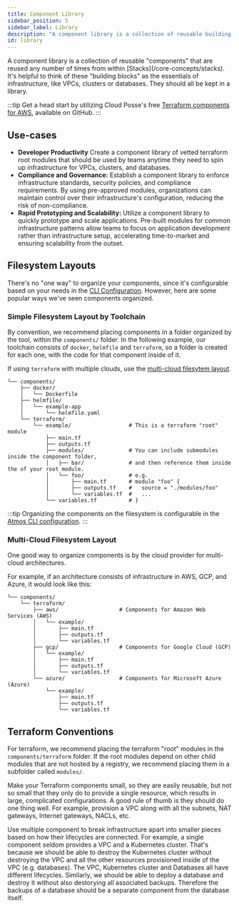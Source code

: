 ```yaml
---
title: Component Library
sidebar_position: 5
sidebar_label: Library
description: "A component library is a collection of reusable building blocks."
id: library
---
```


<Intro>
A component library is a collection of reusable "components" that are reused any number of times from within [Stacks](/core-concepts/stacks).  It's helpful to think of these "building blocks" as the essentials of infrastructure, like VPCs, clusters or databases. They should all be kept in a library.
</Intro>

:::tip
Get a head start by utilizing Cloud Posse's free [Terraform components for AWS](https://github.com/cloudposse/terraform-aws-components), available on GitHub.
:::

## Use-cases

- **Developer Productivity** Create a component library of vetted terraform root modules that should be used by teams anytime they need to spin
  up infrastructure for VPCs, clusters, and databases.
- **Compliance and Governance:** Establish a component library to enforce infrastructure standards, security policies, and compliance requirements.
  By using pre-approved modules, organizations can maintain control over their infrastructure's configuration, reducing the risk of non-compliance.
- **Rapid Prototyping and Scalability:** Utilize a component library to quickly prototype and scale applications. Pre-built modules for common
  infrastructure patterns allow teams to focus on application development rather than infrastructure setup, accelerating time-to-market and ensuring scalability from the outset.


## Filesystem Layouts

There's no "one way" to organize your components, since it's configurable based on your needs in the [CLI Configuration](/cli/configuration). However, here are some popular ways we've seen components organized.

### Simple Filesystem Layout by Toolchain

By convention, we recommend placing components in a folder organized by the tool, within the `components/` folder. 
In the following example, our toolchain consists of `docker`, `helmfile` and `terraform`, so a folder is created for each one, with the code
for that component inside of it.

If using `terraform` with multiple clouds, use the [multi-cloud filesytem layout](#multi-cloud-filesystem-layout).

```console
└── components/
    ├── docker/
    │   └── Dockerfile
    ├── helmfile/
    │   └── example-app
    │       └── helmfile.yaml
    └── terraform/
        └── example/                  # This is a terraform "root" module
            ├── main.tf
            ├── outputs.tf
            ├── modules/              # You can include submodules inside the component folder,
            │   ├── bar/              # and then reference them inside the of your root module.
            │   └── foo/              # e.g.
            │       ├── main.tf       # module "foo" {
            │       ├── outputs.tf    #   source = "./modules/foo"
            │       └── variables.tf  #   ...
            └── variables.tf          # }
```

:::tip
Organizing the components on the filesystem is configurable in the [Atmos CLI configuration](/cli/configuration/#configuration-file-atmosyaml).
:::


### Multi-Cloud Filesystem Layout

One good way to organize components is by the cloud provider for multi-cloud architectures.

For example, if an architecture consists of infrastructure in AWS, GCP, and Azure, it would look like this:

```console
└── components/
    └── terraform/
        ├── aws/                   # Components for Amazon Web Services (AWS)
        │   └── example/
        │       ├── main.tf
        │       ├── outputs.tf
        │       └── variables.tf
        ├── gcp/                   # Components for Google Cloud (GCP)
        │   └── example/
        │       ├── main.tf
        │       ├── outputs.tf
        │       └── variables.tf
        └── azure/                 # Components for Microsoft Azure (Azure)
            └── example/
                ├── main.tf
                ├── outputs.tf
                └── variables.tf
```

## Terraform Conventions

For terraform, we recommend placing the terraform "root" modules in the `components/terraform` folder. If the root modules depend on other child modules that are not hosted by a registry, we recommend placing them in a subfolder called `modules/`.

Make your Terraform components small, so they are easily reusable, but not so small that they only do to provide a single resource, which results in large, complicated configurations. A good rule of thumb is they should do one thing well. For example, provision a VPC along with all the subnets, NAT gateways, Internet gateways, NACLs, etc. 

Use multiple component to break infrastructure apart into smaller pieces based on how their lifecycles are connected. For example, a single component seldom provides a VPC and a Kubernetes cluster. That's because we should be able to destroy the Kubernetes cluster without destroying the VPC and all the other resources provisioned inside of the VPC (e.g. databases). The VPC, Kubernetes cluster and Databases all have different lifecycles. Similarly, we should be able to deploy a database and destroy it without also destorying all associated backups. Therefore the backups of a database should be a separate component from the database itself. 
